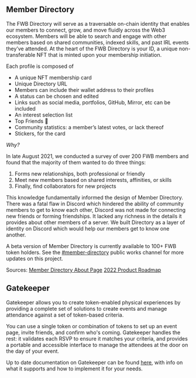 ## Member Directory 

The FWB Directory will serve as a traversable on-chain identity that enables our members to connect, grow, and move fluidly across the Web3 ecosystem. Members will be able to search and engage with other members based on shared communities, indexed skills, and past IRL events they’ve attended. At the heart of the FWB Directory is your ID, a unique non-transferable NFT that is minted upon your membership initiation.

Each profile is composed of

- A unique NFT membership card
- Unique Directory URL
- Members can include their wallet address to their profiles
- A status can be chosen and edited
- Links such as social media, portfolios, GitHub, Mirror, etc can be included
- An interest selection list
- Top Friends 🙂
- Community statistics: a member’s latest votes, or lack thereof
- Stickers, for the card

*Why?*

In late August 2021, we conducted a survey of over 200 FWB members and found that the majority of them wanted to do three things:

1. Forms new relationships, both professional or friendly
2. Meet new members based on shared interests, affinities, or skills
3. Finally, find collaborators for new projects

This knowledge fundamentally informed the design of Member Directory. There was a fatal flaw in Discord which hindered the ability of community members to get to know each other, Discord was not made for connecting new friends or forming friendships. It lacked any richness in the details it provides about other members of a server. We built Directory as a layer of identity on Discord which would help our members get to know one another.

A beta version of Member Directory is currently available to 100+ FWB token holders. See the [#member-directory](https://discord.com/channels/749418486874243212/964245552940322816) public works channel for more updates on this project. 

Sources: 
[Member Directory About Page](https://www.notion.so/fwb/Member-Directory-About-Page-690f9f1e960e42388bc0138a568d40b7)
[2022 Product Roadmap](https://fwb.mirror.xyz/HCbihiFSosOAlFxNTOuvmyalRa_dCa8ZovDu2F0rVgs) 

## Gatekeeper 

Gatekeeper allows you to create token-enabled physical experiences by providing a complete set of solutions to create events and manage attendance against a set of token-based criteria.

You can use a single token or combination of tokens to set up an event page, invite friends, and confirm who's coming. Gatekeeper handles the rest: it validates each RSVP to ensure it matches your criteria, and provides a portable and accessible interface to manage the attendees at the door on the day of your event.

Up to date documentation on Gatekeeper can be found [here](https://docs.gatekeep.it/), with info on what it supports and how to implement it for your needs. 
